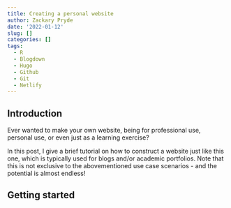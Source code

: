 ```yaml
---
title: Creating a personal website
author: Zackary Pryde
date: '2022-01-12'
slug: []
categories: []
tags:
  - R
  - Blogdown
  - Hugo
  - Github
  - Git
  - Netlify
---
```


## Introduction

Ever wanted to make your own website, being for professional use, personal use, or even just as a learning exercise?

In this post, I give a brief tutorial on how to construct a website just like this one, which is typically used for blogs and/or academic portfolios. Note that this is not exclusive to the abovementioned use case scenarios - and the potential is almost endless!

## Getting started

